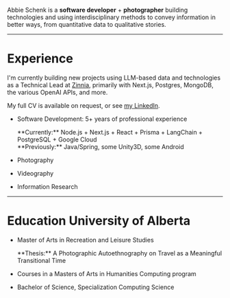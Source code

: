 
Abbie Schenk is a **software developer** + **photographer** building technologies and using interdisciplinary methods to convey information in better ways, from quantitative data to qualitative stories.

<div class="flex flex-col items-center">
    <IconList black />
</div>

---

# Experience

I'm currently building new projects using LLM-based data and technologies as a Technical Lead at [Zinnia](https://zinnia.com/), primarily with Next.js, Postgres, MongoDB, the various OpenAI APIs, and more.

My full CV is available on request, or see [my LinkedIn](https://www.linkedin.com/in/abbie-schenk/).

-   Software Development: 5+ years of professional experience

    <div class="text-sm">**Currently:** Node.js + Next.js + React + Prisma + LangChain + PostgreSQL + Google Cloud</div>
    <div class="text-sm">**Previously:** Java/Spring, some Unity3D, some Android </div>

-   Photography
-   Videography
-   Information Research

---

# Education <span class="text-sm">University of Alberta</span>

-   Master of Arts in Recreation and Leisure Studies

    <div class="text-sm">**Thesis:** A Photographic Autoethnography on Travel as a Meaningful Transitional Time</div>

-   Courses in a Masters of Arts in Humanities Computing program
-   Bachelor of Science, Specialization Computing Science
